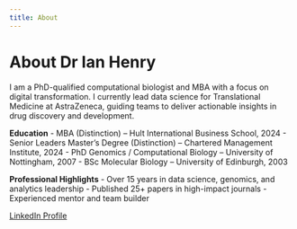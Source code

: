 ```yaml
---
title: About
---
```


# About Dr Ian Henry

I am a PhD-qualified computational biologist and MBA with a focus on digital transformation. I currently lead data science for Translational Medicine at AstraZeneca, guiding teams to deliver actionable insights in drug discovery and development.  

**Education**
- MBA (Distinction) – Hult International Business School, 2024
- Senior Leaders Master’s Degree (Distinction) – Chartered Management Institute, 2024
- PhD Genomics / Computational Biology – University of Nottingham, 2007
- BSc Molecular Biology – University of Edinburgh, 2003

**Professional Highlights**
- Over 15 years in data science, genomics, and analytics leadership
- Published 25+ papers in high-impact journals
- Experienced mentor and team builder

[LinkedIn Profile](https://www.linkedin.com/in/ian-henry-a0348515/)

